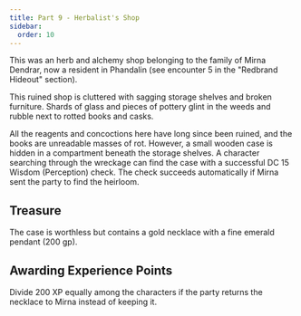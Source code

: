 ```yaml
---
title: Part 9 - Herbalist's Shop
sidebar:
  order: 10
---
```



This was an herb and alchemy shop belonging to the family of Mirna Dendrar, now a resident in Phandalin (see encounter 5 in the "Redbrand Hideout" section).

<Aside title="Flavour Text">
This ruined shop is cluttered with sagging storage shelves and broken furniture. Shards of glass and pieces of pottery glint in the weeds and rubble next to rotted books and casks.
</Aside>

All the reagents and concoctions here have long since been ruined, and the books are unreadable masses of rot. However, a small wooden case is hidden in a compartment beneath the storage shelves. A character searching through the wreckage can find the case with a successful DC 15 Wisdom (Perception) check. The check succeeds automatically if Mirna sent the party to find the heirloom.

## Treasure
The case is worthless but contains a gold necklace with a fine emerald pendant (200 gp).

## Awarding Experience Points
Divide 200 XP equally among the characters if the party returns the necklace to Mirna instead of keeping it.